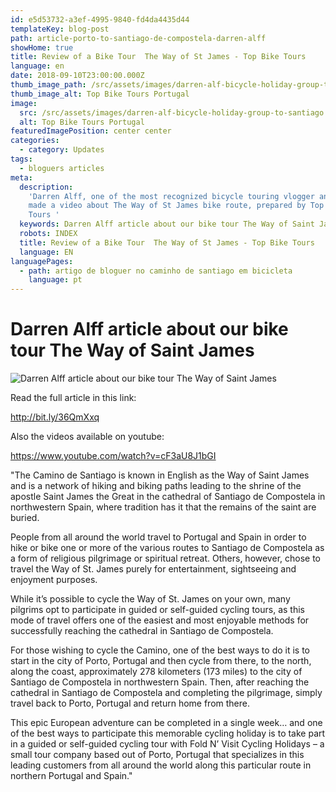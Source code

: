 ```yaml
---
id: e5d53732-a3ef-4995-9840-fd4da4435d44
templateKey: blog-post
path: article-porto-to-santiago-de-compostela-darren-alff
showHome: true
title: Review of a Bike Tour  The Way of St James - Top Bike Tours
language: en
date: 2018-09-10T23:00:00.000Z
thumb_image_path: /src/assets/images/darren-alf-bicycle-holiday-group-to-santiago.png
thumb_image_alt: Top Bike Tours Portugal
image:
  src: /src/assets/images/darren-alf-bicycle-holiday-group-to-santiago.png
  alt: Top Bike Tours Portugal
featuredImagePosition: center center
categories:
  - category: Updates
tags:
  - bloguers articles
meta:
  description:
    'Darren Alff, one of the most recognized bicycle touring vlogger and expert,
    made a video about The Way of St James bike route, prepared by Top Bike
    Tours '
  keywords: Darren Alff article about our bike tour The Way of Saint James
  robots: INDEX
  title: Review of a Bike Tour  The Way of St James - Top Bike Tours
  language: EN
languagePages:
  - path: artigo de bloguer no caminho de santiago em bicicleta
    language: pt
---
```


# Darren Alff article about our bike tour The Way of Saint James

![Darren Alff article about our bike tour The Way of Saint James](/src/assets/images/darren-alf-bicycle-holiday-group-to-santiago.png 'Review of a Bike Tour  The Way of St James - Top Bike Tours')

Read the full article in this link:

http://bit.ly/36QmXxq

Also the videos available on youtube:

https://www.youtube.com/watch?v=cF3aU8J1bGI

"The Camino de Santiago is known in English as the Way of Saint James and is a
network of hiking and biking paths leading to the shrine of the apostle Saint
James the Great in the cathedral of Santiago de Compostela in northwestern
Spain, where tradition has it that the remains of the saint are buried.

People from all around the world travel to Portugal and Spain in order to hike
or bike one or more of the various routes to Santiago de Compostela as a form of
religious pilgrimage or spiritual retreat. Others, however, chose to travel the
Way of St. James purely for entertainment, sightseeing and enjoyment purposes.

While it’s possible to cycle the Way of St. James on your own, many pilgrims opt
to participate in guided or self-guided cycling tours, as this mode of travel
offers one of the easiest and most enjoyable methods for successfully reaching
the cathedral in Santiago de Compostela.

For those wishing to cycle the Camino, one of the best ways to do it is to start
in the city of Porto, Portugal and then cycle from there, to the north, along
the coast, approximately 278 kilometers (173 miles) to the city of Santiago de
Compostela in northwestern Spain. Then, after reaching the cathedral in Santiago
de Compostela and completing the pilgrimage, simply travel back to Porto,
Portugal and return home from there.

This epic European adventure can be completed in a single week… and one of the
best ways to participate this memorable cycling holiday is to take part in a
guided or self-guided cycling tour with Fold N’ Visit Cycling Holidays – a small
tour company based out of Porto, Portugal that specializes in this leading
customers from all around the world along this particular route in northern
Portugal and Spain."
